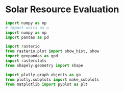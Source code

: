 # Solar Resource Evaluation 

```python
import numpy as np
# import units as u
import numpy as np
import pandas as pd

import rasterio
from rasterio.plot import show_hist, show
import geopandas as gpd
import rasterstats
from shapely.geometry import shape

import plotly.graph_objects as go
from plotly.subplots import make_subplots
from matplotlib import pyplot as plt

```
